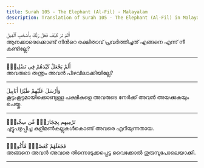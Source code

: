 ```yaml
---
title: Surah 105 - The Elephant (Al-Fil) - Malayalam
description: Translation of Surah 105 - The Elephant (Al-Fil) in Malayalam
---
```





<Aside type="quran" title="1">
أَلَمْ تَرَ كَيْفَ فَعَلَ رَبُّكَ بِأَصْحَٰبِ ٱلْفِيلِ
</Aside>

<Aside type="reference" title="1">
ആനക്കാരെക്കൊണ്ട്‌ നിന്‍റെ രക്ഷിതാവ്‌ പ്രവര്‍ത്തിച്ചത്‌ എങ്ങനെ എന്ന്‌ നീ കണ്ടില്ലേ?
</Aside>

---

<Aside type="quran" title="2">
أَلَمْ يَجْعَلْ كَيْدَهُمْ فِى تَضْلِيلٍۢ
</Aside>

<Aside type="reference" title="2">
അവരുടെ തന്ത്രം അവന്‍ പിഴവിലാക്കിയില്ലേ?
</Aside>

---

<Aside type="quran" title="3">
وَأَرْسَلَ عَلَيْهِمْ طَيْرًا أَبَابِيلَ
</Aside>

<Aside type="reference" title="3">
കൂട്ടംകൂട്ടമായിക്കൊണ്ടുള്ള പക്ഷികളെ അവരുടെ നേര്‍ക്ക്‌ അവന്‍ അയക്കുകയും ചെയ്തു.
</Aside>

---

<Aside type="quran" title="4">
تَرْمِيهِم بِحِجَارَةٍۢ مِّن سِجِّيلٍۢ
</Aside>

<Aside type="reference" title="4">
ചുട്ടുപഴുപ്പിച്ച കളിമണ്‍കല്ലുകള്‍കൊണ്ട്‌ അവരെ എറിയുന്നതായ.
</Aside>

---

<Aside type="quran" title="5">
فَجَعَلَهُمْ كَعَصْفٍۢ مَّأْكُولٍۭ
</Aside>

<Aside type="reference" title="5">
അങ്ങനെ അവന്‍ അവരെ തിന്നൊടുക്കപ്പെട്ട വൈക്കോല്‍ തുരുമ്പുപോലെയാക്കി.
</Aside>

---

